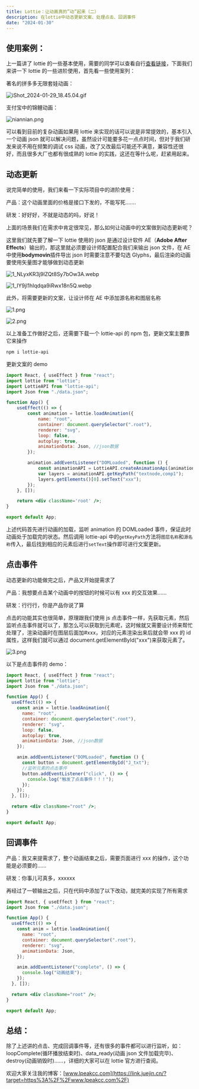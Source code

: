 ```yaml
---
title: Lottie：让动画真的”动”起来（二）
description: 在lottie中动态更新文案、处理点击、回调事件
date: "2024-01-30"
---
```


## 使用案例：

上一篇讲了 lottie 的一些基本使用，需要的同学可以查看自行[查看链接](https://juejin.cn/post/7200388232105754680)，下面我们来讲一下 lottie 的一些进阶使用，首先看一些使用案列：

著名的拼多多无限套娃动画：

![iShot_2024-01-29_18.45.04.gif](https://i.ibb.co/8BJbHNQ/i-Shot-2024-01-29-18-45-04.gif)

支付宝中的锦鲤动画：

![niannian.png](https://i.ibb.co/wNYMJtb/niannian.png)

可以看到目前的复杂动画如果用 lottie 来实现的话可以说是非常提效的，基本引入一个动画 json 就可以解决问题，虽然设计可能要多花一点点时间，但对于我们研发来说不用在频繁的调试 css 动画，改了又改最后可能还不满意，兼容性还很好，而且很多大厂也都有很成熟的 lottie 的实践，这还在等什么呢，赶紧用起来。

## 动态更新

说完简单的使用，我们来看一下实际项目中的进阶使用：

产品：这个动画里面的价格是接口下发的，不能写死…….

研发：好好好，不就是动态的吗，好说！

上面的场景我们在需求中肯定很常见，那么如何让动画中的文案做到动态更新呢？

这里我们就先要了解一下 lottie 使用的 json 是通过设计软件 AE（**Adobe After Effects**）输出的，那这里就必须要设计师配置配合我们来输出 json 文件，在 AE 中使用**bodymovin**插件导出 json 时需要注意不要勾选 Glyphs，最后渲染的动画要使用矢量图才能够做到动态更新

![1_NLyxKR3j9lZQt8Sy7bOw3A.webp](https://i.ibb.co/0jDvrNL/1-NLyx-KR3j9l-ZQt8-Sy7b-Ow3-A.webp)

![1_IY9jl1hIqdqa9iRwx18n5Q.webp](https://i.ibb.co/LvtjXvj/1-IY9jl1h-Iqdqa9i-Rwx18n5-Q.webp)

此外，将需要更新的文案，让设计师在 AE 中添加源名称和图层名称

![1.png](https://i.ibb.co/JtV4DXs/1.png)

![2.png](https://i.ibb.co/86RJSyn/2.png)

以上准备工作做好之后，还需要下载一个 lottie-api 的 npm 包，更新文案主要靠它来操作

```bash
npm i lottie-api
```

更新文案的 demo

```jsx
import React, { useEffect } from "react";
import lottie from "lottie";
import LottieAPI from "lottie-api";
import Json from "./data.json";

function App() {
	useEffect(() => {
		const animation = lottie.loadAnimation({
			name: "root",
			container: document.querySelector(".root"),
			renderer: "svg",
			loop: false,
			autoplay: true,
			animationData: Json, //json数据
		});

		animation.addEventListener("DOMLoaded", function () {
			const animationAPI = LottieAPI.createAnimationApi(animation);
			var layers = animationAPI.getKeyPath("textnode,comp1");
			layers.getElements()[0].setText("xxx");
		});
	}, []);

	return <div className='root' />;
}

export default App;
```

上述代码首先进行动画的加载，监听 animation 的 DOMLoaded 事件，保证此时动画处于加载完的状态。然后调用 lottie-api 中的`getKeyPath`方法将`图层名称`和`源名称`传入，最后找到相应的元素后进行`setText`操作即可进行文案更新。

## 点击事件

动态更新的功能做完之后，产品又开始提需求了

产品：我想要点击某个动画中的按钮的时候可以有 xxx 的交互效果……

研发：行行行，你是产品你说了算

点击的功能其实也很简单，原理跟我们使用 js 点击事件一样，先获取元素，然后监听点击事件就可以了，那怎么可以获取到元素呢，这时候就又需要设计师来帮忙处理了，渲染动画时在图层后面加#xxx，对应的元素渲染出来后就会带 xxx 的 id 属性，这样我们就可以通过 document.getElementById("xxx")来获取元素了。

![3.png](https://i.ibb.co/5YQg5Qv/3.png)

以下是点击事件的 demo：

```jsx
import React, { useEffect } from "react";
import lottie from "lottie";
import Json from "./data.json";

function App() {
  useEffect(() => {
    const anim = lottie.loadAnimation({
      name: "root",
      container: document.querySelector(".root"),
      renderer: "svg",
      loop: false,
      autoplay: true,
      animationData: Json, //json数据
    });

    anim.addEventListener("DOMLoaded", function () {
      const button = document.getElementById("J_txt");
      //监听元素的点击事件
      button.addEventListener("click", () => {
        console.log("触发了点击事件！！！");
      });
    });
  }, []);

  return <div className="root" />;
}

export default App;
```

## 回调事件

产品：我又来提需求了，整个动画结束之后，需要页面进行 xxx 的操作，这个功能是必须要的……

研发：你事儿可真多，xxxxxx

再经过了一顿输出之后，只在代码中添加了以下改动，就完美的实现了所有需求

```jsx
import React, { useEffect } from "react";
import Json from "./data.json";

function App() {
  useEffect(() => {
    const anim = lottie.loadAnimation({
      name: "root",
      container: document.querySelector(".root"),
      renderer: "svg",
      animationData: Json,
    });

    anim.addEventListener("complete", () => {
      console.log("动画结束");
    });
  }, []);

  return <div className="root" />;
}

export default App;
```

## 总结：

除了上述讲的点击、完成回调事件等，还有很多的事件都可以进行监听，如：loopComplete(循环播放结束时)、data_ready(动画 json 文件加载完毕)、destroy(动画销毁时)……，详细的大家可以在 lottie 官方进行查阅。

欢迎大家关注我的博客：[www.lpeakcc.com](https://link.juejin.cn/?target=https%3A%2F%2Fwww.lpeakcc.com%2F)
